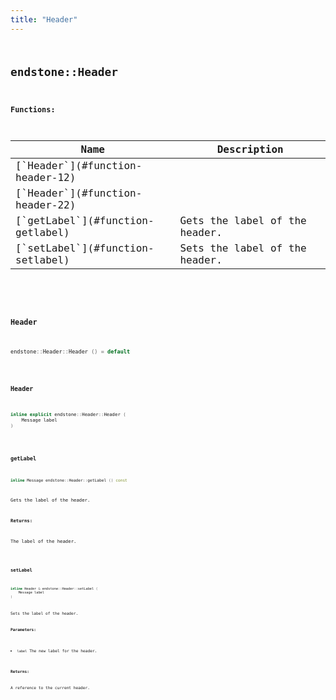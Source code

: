 ```yaml
---
title: "Header"
---
```


## <code className="doc-symbol doc-symbol-class"/> endstone::Header

















**Functions:**

<table>
<thead>
   <tr>
      <th>Name</th>
      <th>Description</th>
   </tr>
</thead>
<tbody>
<tr key="classendstone_1_1_header_1aceac5ab5dccb454e4e6a3c1c601cc291">
    <td>[`Header`](#function-header-12)</td>
    <td></td>
</tr>
<tr key="classendstone_1_1_header_1afc892cb3df129426d1ec2f8e6f51874a">
    <td>[`Header`](#function-header-22)</td>
    <td></td>
</tr>
<tr key="classendstone_1_1_header_1a7fbe4814c5ff46425f28d46fc89e7042">
    <td>[`getLabel`](#function-getlabel)</td>
    <td>Gets the label of the header.</td>
</tr>
<tr key="classendstone_1_1_header_1a4fe365b58872e118382981c82f925742">
    <td>[`setLabel`](#function-setlabel)</td>
    <td>Sets the label of the header.</td>
</tr>
</tbody>
</table>

### <code className="doc-symbol doc-symbol-function"/> Header

```cpp
endstone::Header::Header () = default
```


### <code className="doc-symbol doc-symbol-function"/> Header

```cpp
inline explicit endstone::Header::Header (
    Message label
) 
```


### <code className="doc-symbol doc-symbol-function"/> getLabel

```cpp
inline Message endstone::Header::getLabel () const
```

Gets the label of the header.



**Returns:**

The label of the header. 





        
### <code className="doc-symbol doc-symbol-function"/> setLabel

```cpp
inline Header & endstone::Header::setLabel (
    Message label
) 
```

Sets the label of the header.



**Parameters:**


* `label` The new label for the header. 



**Returns:**

A reference to the current header. 





        